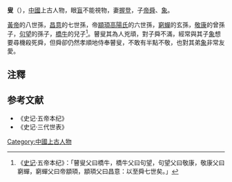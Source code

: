 '''{{ruby|瞽|-{zh-cn:gǔ;zh-tw:ㄍㄨˇ;zh-hk:gu<sup>2</sup>;}-}}叟'''（{{bd|？||？||}}），[[中國|中國]]上古人物，眼[[盲|盲]]不能視物，妻[[握登|握登]]，子[[帝舜|帝舜]]、[[象_(傳說人物)|象]]。

[[黃帝|黃帝]]的八世孫，[[昌意|昌意]]的七世孫，帝[[顓頊|顓頊]][[高陽氏|高陽氏]]的六世孫，[[窮蟬|窮蟬]]的玄孫，[[敬康|敬康]]的曾孫子，[[句望|句望]]的孫子，[[橋牛|橋牛]]的兒子<ref>《[[史记|史记]]·五帝本纪》：「瞽叟父曰橋牛，橋牛父曰句望，句望父曰敬康，敬康父曰窮蟬，窮蟬父曰帝顓頊，顓頊父曰昌意：以至舜七世矣。」</ref>。瞽叟其為人兇頑，對子舜不滿，經常與其子[[象_(傳說人物)|象]]想要尋機殺死舜，但舜卻仍然孝順地侍奉瞽叟，不敢有半點不敬，也對其弟[[象_(傳說人物)|象]]非常友愛。

== 注釋 ==
<div class="references-small">
<references></references>
</div>

== 参考文献 ==
*《史记·五帝本纪》
*《史记·三代世表》

[[Category:中國上古人物|Category:中國上古人物]]
